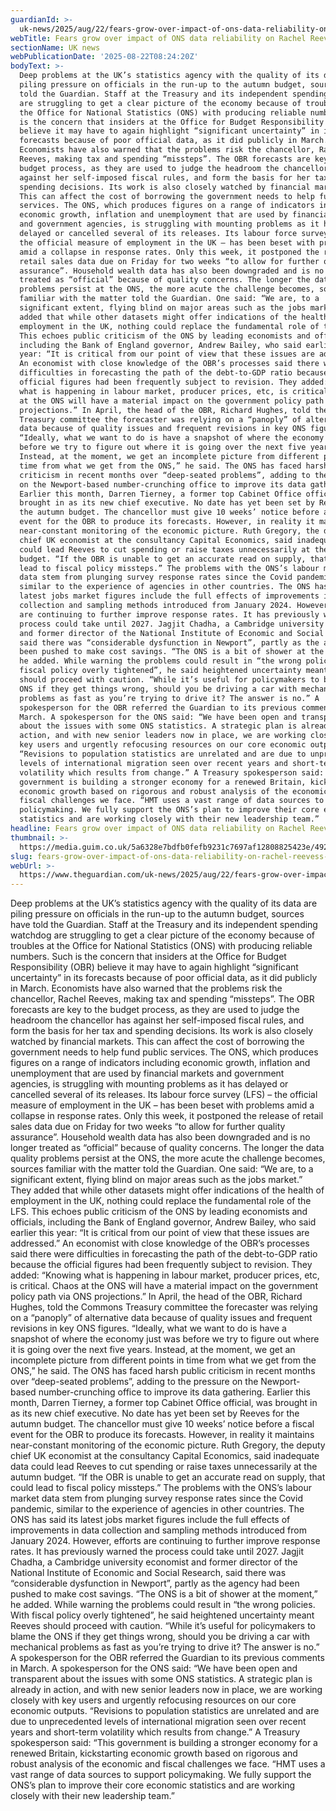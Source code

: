 ```yaml
---
guardianId: >-
  uk-news/2025/aug/22/fears-grow-over-impact-of-ons-data-reliability-on-rachel-reeves-budget
webTitle: Fears grow over impact of ONS data reliability on Rachel Reeves’s budget
sectionName: UK news
webPublicationDate: '2025-08-22T08:24:20Z'
bodyText: >-
  Deep problems at the UK’s statistics agency with the quality of its data are
  piling pressure on officials in the run-up to the autumn budget, sources have
  told the Guardian. Staff at the Treasury and its independent spending watchdog
  are struggling to get a clear picture of the economy because of troubles at
  the Office for National Statistics (ONS) with producing reliable numbers. Such
  is the concern that insiders at the Office for Budget Responsibility (OBR)
  believe it may have to again highlight “significant uncertainty” in its
  forecasts because of poor official data, as it did publicly in March.
  Economists have also warned that the problems risk the chancellor, Rachel
  Reeves, making tax and spending “missteps”. The OBR forecasts are key to the
  budget process, as they are used to judge the headroom the chancellor has
  against her self-imposed fiscal rules, and form the basis for her tax and
  spending decisions. Its work is also closely watched by financial markets.
  This can affect the cost of borrowing the government needs to help fund public
  services. The ONS, which produces figures on a range of indicators including
  economic growth, inflation and unemployment that are used by financial markets
  and government agencies, is struggling with mounting problems as it has
  delayed or cancelled several of its releases. Its labour force survey (LFS) –
  the official measure of employment in the UK – has been beset with problems
  amid a collapse in response rates. Only this week, it postponed the release of
  retail sales data due on Friday for two weeks “to allow for further quality
  assurance”. Household wealth data has also been downgraded and is no longer
  treated as “official” because of quality concerns. The longer the data quality
  problems persist at the ONS, the more acute the challenge becomes, sources
  familiar with the matter told the Guardian. One said: “We are, to a
  significant extent, flying blind on major areas such as the jobs market.” They
  added that while other datasets might offer indications of the health of
  employment in the UK, nothing could replace the fundamental role of the LFS.
  This echoes public criticism of the ONS by leading economists and officials,
  including the Bank of England governor, Andrew Bailey, who said earlier this
  year: “It is critical from our point of view that these issues are addressed.”
  An economist with close knowledge of the OBR’s processes said there were
  difficulties in forecasting the path of the debt-to-GDP ratio because the
  official figures had been frequently subject to revision. They added: “Knowing
  what is happening in labour market, producer prices, etc, is critical. Chaos
  at the ONS will have a material impact on the government policy path via ONS
  projections.” In April, the head of the OBR, Richard Hughes, told the Commons
  Treasury committee the forecaster was relying on a “panoply” of alternative
  data because of quality issues and frequent revisions in key ONS figures.
  “Ideally, what we want to do is have a snapshot of where the economy just was
  before we try to figure out where it is going over the next five years.
  Instead, at the moment, we get an incomplete picture from different points in
  time from what we get from the ONS,” he said. The ONS has faced harsh public
  criticism in recent months over “deep-seated problems”, adding to the pressure
  on the Newport-based number-crunching office to improve its data gathering.
  Earlier this month, Darren Tierney, a former top Cabinet Office official, was
  brought in as its new chief executive. No date has yet been set by Reeves for
  the autumn budget. The chancellor must give 10 weeks’ notice before a fiscal
  event for the OBR to produce its forecasts. However, in reality it maintains
  near-constant monitoring of the economic picture. Ruth Gregory, the deputy
  chief UK economist at the consultancy Capital Economics, said inadequate data
  could lead Reeves to cut spending or raise taxes unnecessarily at the autumn
  budget. “If the OBR is unable to get an accurate read on supply, that could
  lead to fiscal policy missteps.” The problems with the ONS’s labour market
  data stem from plunging survey response rates since the Covid pandemic,
  similar to the experience of agencies in other countries. The ONS has said its
  latest jobs market figures include the full effects of improvements in data
  collection and sampling methods introduced from January 2024. However, efforts
  are continuing to further improve response rates. It has previously warned the
  process could take until 2027. Jagjit Chadha, a Cambridge university economist
  and former director of the National Institute of Economic and Social Research,
  said there was “considerable dysfunction in Newport”, partly as the agency had
  been pushed to make cost savings. “The ONS is a bit of shower at the moment,”
  he added. While warning the problems could result in “the wrong policies. With
  fiscal policy overly tightened”, he said heightened uncertainty meant Reeves
  should proceed with caution. “While it’s useful for policymakers to blame the
  ONS if they get things wrong, should you be driving a car with mechanical
  problems as fast as you’re trying to drive it? The answer is no.” A
  spokesperson for the OBR referred the Guardian to its previous comments in
  March. A spokesperson for the ONS said: “We have been open and transparent
  about the issues with some ONS statistics. A strategic plan is already in
  action, and with new senior leaders now in place, we are working closely with
  key users and urgently refocusing resources on our core economic outputs.
  “Revisions to population statistics are unrelated and are due to unprecedented
  levels of international migration seen over recent years and short-term
  volatility which results from change.” A Treasury spokesperson said: “This
  government is building a stronger economy for a renewed Britain, kickstarting
  economic growth based on rigorous and robust analysis of the economic and
  fiscal challenges we face. “HMT uses a vast range of data sources to support
  policymaking. We fully support the ONS’s plan to improve their core economic
  statistics and are working closely with their new leadership team.”
headline: Fears grow over impact of ONS data reliability on Rachel Reeves’s budget
thumbnail: >-
  https://media.guim.co.uk/5a6328e7bdfb0fefb9231c7697af12808825423e/492_0_4499_3601/500.jpg
slug: fears-grow-over-impact-of-ons-data-reliability-on-rachel-reevess-budget
webUrl: >-
  https://www.theguardian.com/uk-news/2025/aug/22/fears-grow-over-impact-of-ons-data-reliability-on-rachel-reeves-budget
---
```

Deep problems at the UK’s statistics agency with the quality of its data are piling pressure on officials in the run-up to the autumn budget, sources have told the Guardian. Staff at the Treasury and its independent spending watchdog are struggling to get a clear picture of the economy because of troubles at the Office for National Statistics (ONS) with producing reliable numbers. Such is the concern that insiders at the Office for Budget Responsibility (OBR) believe it may have to again highlight “significant uncertainty” in its forecasts because of poor official data, as it did publicly in March. Economists have also warned that the problems risk the chancellor, Rachel Reeves, making tax and spending “missteps”. The OBR forecasts are key to the budget process, as they are used to judge the headroom the chancellor has against her self-imposed fiscal rules, and form the basis for her tax and spending decisions. Its work is also closely watched by financial markets. This can affect the cost of borrowing the government needs to help fund public services. The ONS, which produces figures on a range of indicators including economic growth, inflation and unemployment that are used by financial markets and government agencies, is struggling with mounting problems as it has delayed or cancelled several of its releases. Its labour force survey (LFS) – the official measure of employment in the UK – has been beset with problems amid a collapse in response rates. Only this week, it postponed the release of retail sales data due on Friday for two weeks “to allow for further quality assurance”. Household wealth data has also been downgraded and is no longer treated as “official” because of quality concerns. The longer the data quality problems persist at the ONS, the more acute the challenge becomes, sources familiar with the matter told the Guardian. One said: “We are, to a significant extent, flying blind on major areas such as the jobs market.” They added that while other datasets might offer indications of the health of employment in the UK, nothing could replace the fundamental role of the LFS. This echoes public criticism of the ONS by leading economists and officials, including the Bank of England governor, Andrew Bailey, who said earlier this year: “It is critical from our point of view that these issues are addressed.” An economist with close knowledge of the OBR’s processes said there were difficulties in forecasting the path of the debt-to-GDP ratio because the official figures had been frequently subject to revision. They added: “Knowing what is happening in labour market, producer prices, etc, is critical. Chaos at the ONS will have a material impact on the government policy path via ONS projections.” In April, the head of the OBR, Richard Hughes, told the Commons Treasury committee the forecaster was relying on a “panoply” of alternative data because of quality issues and frequent revisions in key ONS figures. “Ideally, what we want to do is have a snapshot of where the economy just was before we try to figure out where it is going over the next five years. Instead, at the moment, we get an incomplete picture from different points in time from what we get from the ONS,” he said. The ONS has faced harsh public criticism in recent months over “deep-seated problems”, adding to the pressure on the Newport-based number-crunching office to improve its data gathering. Earlier this month, Darren Tierney, a former top Cabinet Office official, was brought in as its new chief executive. No date has yet been set by Reeves for the autumn budget. The chancellor must give 10 weeks’ notice before a fiscal event for the OBR to produce its forecasts. However, in reality it maintains near-constant monitoring of the economic picture. Ruth Gregory, the deputy chief UK economist at the consultancy Capital Economics, said inadequate data could lead Reeves to cut spending or raise taxes unnecessarily at the autumn budget. “If the OBR is unable to get an accurate read on supply, that could lead to fiscal policy missteps.” The problems with the ONS’s labour market data stem from plunging survey response rates since the Covid pandemic, similar to the experience of agencies in other countries. The ONS has said its latest jobs market figures include the full effects of improvements in data collection and sampling methods introduced from January 2024. However, efforts are continuing to further improve response rates. It has previously warned the process could take until 2027. Jagjit Chadha, a Cambridge university economist and former director of the National Institute of Economic and Social Research, said there was “considerable dysfunction in Newport”, partly as the agency had been pushed to make cost savings. “The ONS is a bit of shower at the moment,” he added. While warning the problems could result in “the wrong policies. With fiscal policy overly tightened”, he said heightened uncertainty meant Reeves should proceed with caution. “While it’s useful for policymakers to blame the ONS if they get things wrong, should you be driving a car with mechanical problems as fast as you’re trying to drive it? The answer is no.” A spokesperson for the OBR referred the Guardian to its previous comments in March. A spokesperson for the ONS said: “We have been open and transparent about the issues with some ONS statistics. A strategic plan is already in action, and with new senior leaders now in place, we are working closely with key users and urgently refocusing resources on our core economic outputs. “Revisions to population statistics are unrelated and are due to unprecedented levels of international migration seen over recent years and short-term volatility which results from change.” A Treasury spokesperson said: “This government is building a stronger economy for a renewed Britain, kickstarting economic growth based on rigorous and robust analysis of the economic and fiscal challenges we face. “HMT uses a vast range of data sources to support policymaking. We fully support the ONS’s plan to improve their core economic statistics and are working closely with their new leadership team.”
